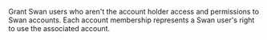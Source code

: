 Grant Swan users who aren't the account holder access and permissions to Swan accounts.
Each account membership represents a Swan user's right to use the associated account.